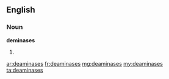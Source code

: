 ==English==

===Noun===
'''deminases'''

# {{plural of|deaminase}}

[[ar:deaminases]]
[[fr:deaminases]]
[[mg:deaminases]]
[[my:deaminases]]
[[ta:deaminases]]